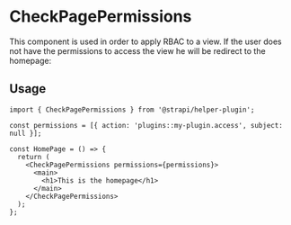 <!--- CheckPagePermissions.stories.mdx --->


<Meta title="components/CheckPagePermissions" />

# CheckPagePermissions

This component is used in order to apply RBAC to a view. If the user does not have the permissions to access the view he will be redirect to the homepage:

## Usage

```
import { CheckPagePermissions } from '@strapi/helper-plugin';

const permissions = [{ action: 'plugins::my-plugin.access', subject: null }];

const HomePage = () => {
  return (
    <CheckPagePermissions permissions={permissions}>
      <main>
        <h1>This is the homepage</h1>
      </main>
    </CheckPagePermissions>
  );
};
```

<ArgsTable of={CheckPagePermissions} />
